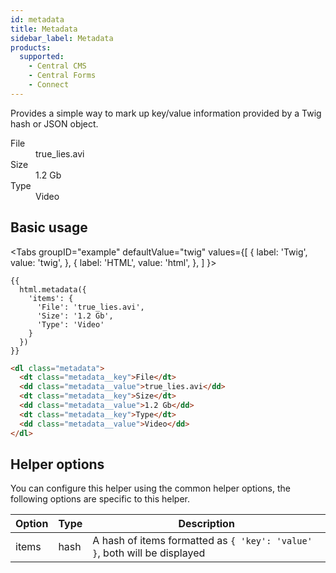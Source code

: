 ```yaml
---
id: metadata
title: Metadata
sidebar_label: Metadata
products:
  supported:
    - Central CMS
    - Central Forms
    - Connect
---
```



Provides a simple way to mark up key/value information provided by a Twig hash or JSON object.

<div className="d-example">
  <dl className="metadata"><dt className="metadata__key">File</dt>
  <dd className="metadata__value">true_lies.avi</dd><dt className="metadata__key">Size</dt>
  <dd className="metadata__value">1.2 Gb</dd><dt className="metadata__key">Type</dt>
  <dd className="metadata__value">Video</dd></dl>
</div>

## Basic usage

<Tabs
  groupID="example"
  defaultValue="twig"
  values={[
    { label: 'Twig', value: 'twig', },
    { label: 'HTML', value: 'html', },
  ]
}>
<TabItem value="twig">

```twig
{{
  html.metadata({
    'items': {
      'File': 'true_lies.avi',
      'Size': '1.2 Gb',
      'Type': 'Video'
    }
  })
}}
```

</TabItem>
<TabItem value="html">

```html
<dl class="metadata">
  <dt class="metadata__key">File</dt>
  <dd class="metadata__value">true_lies.avi</dd>
  <dt class="metadata__key">Size</dt>
  <dd class="metadata__value">1.2 Gb</dd>
  <dt class="metadata__key">Type</dt>
  <dd class="metadata__value">Video</dd>
</dl>
```

</TabItem>
</Tabs>

## Helper options

You can configure this helper using the common helper options, the following options are specific to this helper.

| Option | Type | Description |
| ------ | ---- | ----------- |
| items | hash | A hash of items formatted as `{ 'key': 'value' }`, both will be displayed |
